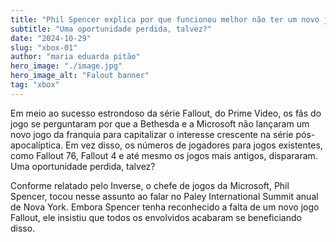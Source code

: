 ```yaml
---
title: "Phil Spencer explica por que funcionou melhor não ter um novo jogo de Fallout pronto para o lançamento da série"
subtitle: "Uma oportunidade perdida, talvez?"
date: "2024-10-29"
slug: "xbox-01"
author: "maria eduarda pitão"
hero_image: "./image.jpg"
hero_image_alt: "Falout banner"
tag: "xbox"
---
```


Em meio ao sucesso estrondoso da série Fallout, do Prime Video, os fãs do jogo se perguntaram por que a Bethesda e a Microsoft não lançaram um novo jogo da franquia para capitalizar o interesse crescente na série pós-apocalíptica. Em vez disso, os números de jogadores para jogos existentes, como Fallout 76, Fallout 4 e até mesmo os jogos mais antigos, dispararam. Uma oportunidade perdida, talvez?

Conforme relatado pelo Inverse, o chefe de jogos da Microsoft, Phil Spencer, tocou nesse assunto ao falar no Paley International Summit anual de Nova York. Embora Spencer tenha reconhecido a falta de um novo jogo Fallout, ele insistiu que todos os envolvidos acabaram se beneficiando disso.
